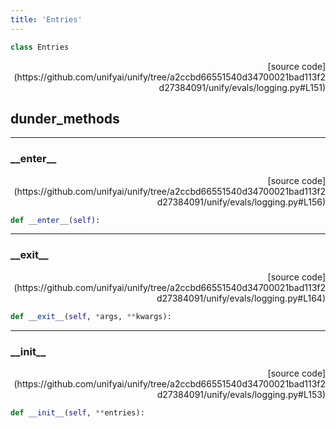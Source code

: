 ```yaml
---
title: 'Entries'
---
```


```python
class Entries
```

<p align="right">[source code](https://github.com/unifyai/unify/tree/a2ccbd66551540d34700021bad113f2d27384091/unify/evals/logging.py#L151)</p>



## dunder_methods

---

### \_\_enter\_\_

<p align="right">[source code](https://github.com/unifyai/unify/tree/a2ccbd66551540d34700021bad113f2d27384091/unify/evals/logging.py#L156)</p>

```python
def __enter__(self):
```



---

### \_\_exit\_\_

<p align="right">[source code](https://github.com/unifyai/unify/tree/a2ccbd66551540d34700021bad113f2d27384091/unify/evals/logging.py#L164)</p>

```python
def __exit__(self, *args, **kwargs):
```



---

### \_\_init\_\_

<p align="right">[source code](https://github.com/unifyai/unify/tree/a2ccbd66551540d34700021bad113f2d27384091/unify/evals/logging.py#L153)</p>

```python
def __init__(self, **entries):
```

